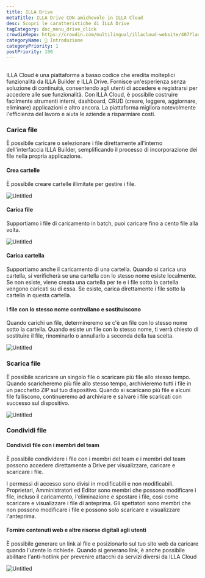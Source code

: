 ```yaml
---
title: ILLA Drive
metaTitle: ILLA Drive CDN amichevole in ILLA Cloud
desc: Scopri le caratteristiche di ILLA Drive
tagCategory: doc_menu_drive_click
crowdinRepo: https://crowdin.com/multilingual/illacloud-website/407?languages=it&filter=basic&value=0
categoryName: 👋 Introduzione
categoryPriority: 1
postPriority: 100
---
```


## <h2 hidden>Cos'è ILLA Drive</h2>

ILLA Cloud è una piattaforma a basso codice che eredita molteplici funzionalità da ILLA Builder e ILLA Drive. Fornisce un'esperienza senza soluzione di continuità, consentendo agli utenti di accedere e registrarsi per accedere alle sue funzionalità. Con ILLA Cloud, è possibile costruire facilmente strumenti interni, dashboard, CRUD (creare, leggere, aggiornare, eliminare) applicazioni e altro ancora. La piattaforma migliora notevolmente l'efficienza del lavoro e aiuta le aziende a risparmiare costi.

### Carica file

È possibile caricare o selezionare i file direttamente all'interno dell'interfaccia ILLA Builder, semplificando il processo di incorporazione dei file nella propria applicazione.

#### Crea cartelle

È possibile creare cartelle illimitate per gestire i file. 

![Untitled](https://cdn.illacloud.com/official-website/img/docs/drive/Untitled.png)

#### Carica file

Supportiamo i file di caricamento in batch, puoi caricare fino a cento file alla volta.

![Untitled](https://cdn.illacloud.com/official-website/img/docs/drive/Untitled%20(1).png)

#### Carica cartella

Supportiamo anche il caricamento di una cartella. Quando si carica una cartella, si verificherà se una cartella con lo stesso nome esiste localmente. Se non esiste, viene creata una cartella per te e i file sotto la cartella vengono caricati su di essa. Se esiste, carica direttamente i file sotto la cartella in questa cartella.

#### I file con lo stesso nome controllano e sostituiscono

Quando carichi un file, determineremo se c'è un file con lo stesso nome sotto la cartella. Quando esiste un file con lo stesso nome, ti verrà chiesto di sostituire il file, rinominarlo o annullarlo a seconda della tua scelta. 

![Untitled](https://cdn.illacloud.com/official-website/img/docs/drive/Untitled%20(2).png)

### Scarica file

È possibile scaricare un singolo file o scaricare più file allo stesso tempo. Quando scaricheremo più file allo stesso tempo, archivieremo tutti i file in un pacchetto ZIP sul tuo dispositivo. Quando si scaricano più file e alcuni file falliscono, continueremo ad archiviare e salvare i file scaricati con successo sul dispositivo.

![Untitled](https://cdn.illacloud.com/official-website/img/docs/drive/Untitled%20(3).png)

### Condividi file

#### Condividi file con i membri del team

È possibile condividere i file con i membri del team e i membri del team possono accedere direttamente a Drive per visualizzare, caricare e scaricare i file. 

I permessi di accesso sono divisi in modificabili e non modificabili. Proprietari, Amministratori ed Editor sono membri che possono modificare i file, incluso il caricamento, l'eliminazione e spostare i file, così come scaricare e visualizzare i file di anteprima. 
Gli spettatori sono membri che non possono modificare i file e possono solo scaricare e visualizzare l'anteprima. 

#### Fornire contenuti web e altre risorse digitali agli utenti

È possibile generare un link al file e posizionarlo sul tuo sito web da caricare quando l'utente lo richiede. Quando si generano link, è anche possibile abilitare l'anti-hotlink per prevenire attacchi da servizi diversi da ILLA Cloud

![Untitled](https://cdn.illacloud.com/official-website/img/docs/drive/Untitled%20(4).png)

